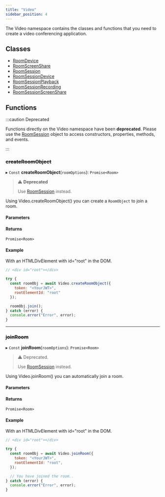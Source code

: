 ---
title: "Video"
sidebar_position: 4
---


The Video namespace contains the classes and functions that you need to create a video conferencing application.

## Classes

- [RoomDevice](./video-roomdevice.md)
- [RoomScreenShare](./video-roomscreenshare.md)
- [RoomSession](./video-roomsession.mdx)
- [RoomSessionDevice](./video-roomsessiondevice.md)
- [RoomSessionPlayback](./video-roomsessionplayback.md)
- [RoomSessionRecording](./video-roomsessionrecording.md)
- [RoomSessionScreenShare](./video-roomsessionscreenshare.md)

## Functions

:::caution Deprecated

Functions directly on the Video namespace have been **deprecated**. Please use the [RoomSession](./video-roomsession.mdx) object to access constructors, properties, methods, and events.

:::

### ~~createRoomObject~~

▸ `Const` **createRoomObject**(`roomOptions`): `Promise<Room>`

> ⚠️ **Deprecated**
>
> Use [RoomSession](./video-roomsession.mdx) instead.

Using Video.createRoomObject() you can create a `RoomObject` to join a room.

#### Parameters

<CreateRoomObjectOptions />

#### Returns

`Promise<Room>`

#### Example

With an HTMLDivElement with id="root" in the DOM.

```js
// <div id="root"></div>

try {
  const roomObj = await Video.createRoomObject({
    token: "<YourJWT>",
    rootElementId: "root"
  });

  roomObj.join();
} catch (error) {
  console.error("Error", error);
}
```

---

### ~~joinRoom~~

▸ `Const` **joinRoom**(`roomOptions`): `Promise<Room>`

> ⚠️ Deprecated.
>
> Use [RoomSession](./video-roomsession.mdx) instead.

Using Video.joinRoom() you can automatically join a room.

#### Parameters

<CreateRoomObjectOptions />

#### Returns

`Promise<Room>`

#### Example

With an HTMLDivElement with id="root" in the DOM.

```js
// <div id="root"></div>

try {
  const roomObj = await Video.joinRoom({
    token: "<YourJWT>",
    rootElementId: "root",
  });

  // You have joined the room..
} catch (error) {
  console.error("Error", error);
}
```
